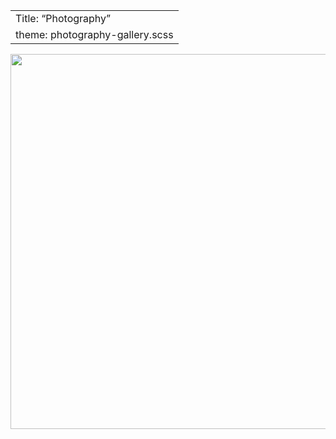 

---
Title: "Photography"
theme: photography-gallery.scss
---
```{=html}
<a data-flickr-embed="true" data-header="true" data-footer="true" href="https://www.flickr.com/photos/198095053@N06" title=""><img src="https://live.staticflickr.com/65535/52871600356_9fc498e351_c.jpg" width="800" height="600" alt=""/></a><script async src="//embedr.flickr.com/assets/client-code.js" charset="utf-8"></script>
```
